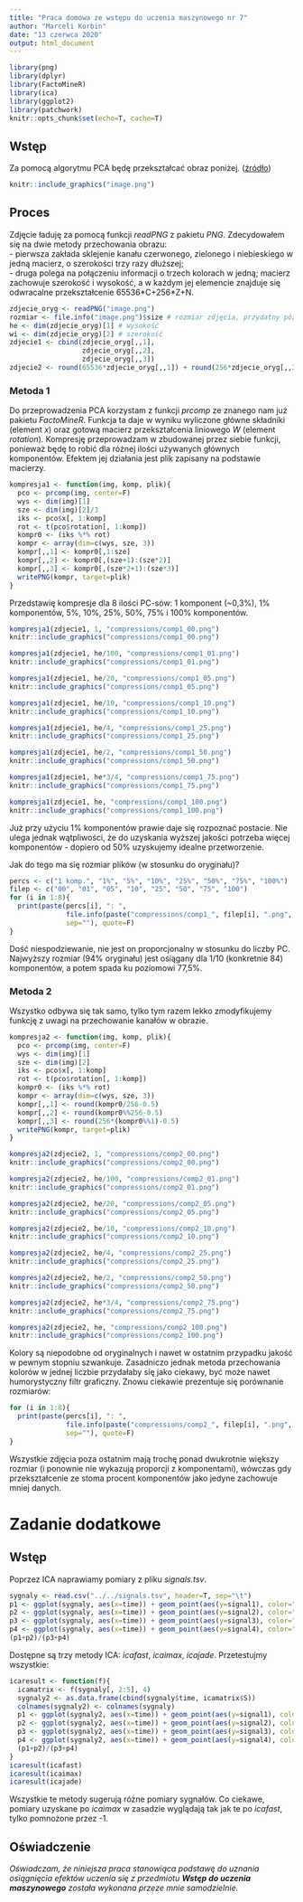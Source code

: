 ```yaml
---
title: "Praca domowa ze wstępu do uczenia maszynowego nr 7"
author: "Marceli Korbin"
date: "13 czerwca 2020"
output: html_document
---
```


```r
library(png)
library(dplyr)
library(FactoMineR)
library(ica)
library(ggplot2)
library(patchwork)
knitr::opts_chunk$set(echo=T, cache=T)
```

## Wstęp

Za pomocą algorytmu PCA będę przekształcać obraz poniżej. ([źródło](https://twitter.com/RegularScreens/status/1271603018249768960))

```r
knitr::include_graphics("image.png")
```

## Proces

Zdjęcie ładuję za pomocą funkcji _readPNG_ z pakietu _PNG_. Zdecydowałem się na dwie metody przechowania obrazu:  
- pierwsza zakłada sklejenie kanału czerwonego, zielonego i niebieskiego w jedną macierz, o szerokości trzy razy dłuższej;  
- druga polega na połączeniu informacji o trzech kolorach w jedną; macierz zachowuje szerokość i wysokość, a w każdym jej elemencie znajduje się odwracalne przekształcenie 65536\*C+256\*Z+N.

```r
zdjecie_oryg <- readPNG("image.png")
rozmiar <- file.info("image.png")$size # rozmiar zdjęcia, przydatny później do porównania
he <- dim(zdjecie_oryg)[1] # wysokość
wi <- dim(zdjecie_oryg)[2] # szerokość
zdjecie1 <- cbind(zdjecie_oryg[,,1],
                  zdjecie_oryg[,,2],
                  zdjecie_oryg[,,3])
zdjecie2 <- round(65536*zdjecie_oryg[,,1]) + round(256*zdjecie_oryg[,,2]) + zdjecie_oryg[,,3]
```

### Metoda 1

Do przeprowadzenia PCA korzystam z funkcji _prcomp_ ze znanego nam już pakietu _FactoMineR_. Funkcja ta daje w wyniku wyliczone główne składniki (element _x_) oraz gotową macierz przekształcenia liniowego _W_ (element _rotation_). Kompresję przeprowadzam w zbudowanej przez siebie funkcji, ponieważ będę to robić dla różnej ilości używanych głównych komponentów. Efektem jej działania jest plik zapisany na podstawie macierzy.

```r
kompresja1 <- function(img, komp, plik){
  pco <- prcomp(img, center=F)
  wys <- dim(img)[1]
  sze <- dim(img)[2]/3
  iks <- pco$x[, 1:komp]
  rot <- t(pco$rotation[, 1:komp])
  kompr0 <- (iks %*% rot)
  kompr <- array(dim=c(wys, sze, 3))
  kompr[,,1] <- kompr0[,1:sze]
  kompr[,,2] <- kompr0[,(sze+1):(sze*2)]
  kompr[,,3] <- kompr0[,(sze*2+1):(sze*3)]
  writePNG(kompr, target=plik)
}
```

Przedstawię kompresje dla 8 ilości PC-sów: 1 komponent (\~0,3\%), 1\% komponentów, 5\%, 10\%, 25\%, 50\%, 75\% i 100\% komponentów.

```r
kompresja1(zdjecie1, 1, "compressions/comp1_00.png")
knitr::include_graphics("compressions/comp1_00.png")
```

```r
kompresja1(zdjecie1, he/100, "compressions/comp1_01.png")
knitr::include_graphics("compressions/comp1_01.png")
```

```r
kompresja1(zdjecie1, he/20, "compressions/comp1_05.png")
knitr::include_graphics("compressions/comp1_05.png")
```

```r
kompresja1(zdjecie1, he/10, "compressions/comp1_10.png")
knitr::include_graphics("compressions/comp1_10.png")
```

```r
kompresja1(zdjecie1, he/4, "compressions/comp1_25.png")
knitr::include_graphics("compressions/comp1_25.png")
```

```r
kompresja1(zdjecie1, he/2, "compressions/comp1_50.png")
knitr::include_graphics("compressions/comp1_50.png")
```

```r
kompresja1(zdjecie1, he*3/4, "compressions/comp1_75.png")
knitr::include_graphics("compressions/comp1_75.png")
```

```r
kompresja1(zdjecie1, he, "compressions/comp1_100.png")
knitr::include_graphics("compressions/comp1_100.png")
```

Już przy użyciu 1\% komponentów prawie daje się rozpoznać postacie. Nie ulega jednak wątpliwości, że do uzyskania wyższej jakości potrzeba więcej komponentów - dopiero od 50\% uzyskujemy idealne przetworzenie.

Jak do tego ma się rozmiar plików (w stosunku do oryginału)?

```r
percs <- c("1 komp.", "1%", "5%", "10%", "25%", "50%", "75%", "100%")
filep <- c("00", "01", "05", "10", "25", "50", "75", "100")
for (i in 1:8){
  print(paste(percs[i], ": ",
              file.info(paste("compressions/comp1_", filep[i], ".png", sep=""))$size/rozmiar*100, "%",
              sep=""), quote=F)
}
```

Dość niespodziewanie, nie jest on proporcjonalny w stosunku do liczby PC. Najwyższy rozmiar (94\% oryginału) jest osiągany dla 1/10 (konkretnie 84) komponentów, a potem spada ku poziomowi 77,5\%.

### Metoda 2

Wszystko odbywa się tak samo, tylko tym razem lekko zmodyfikujemy funkcję z uwagi na przechowanie kanałów w obrazie.

```r
kompresja2 <- function(img, komp, plik){
  pco <- prcomp(img, center=F)
  wys <- dim(img)[1]
  sze <- dim(img)[2]
  iks <- pco$x[, 1:komp]
  rot <- t(pco$rotation[, 1:komp])
  kompr0 <- (iks %*% rot)
  kompr <- array(dim=c(wys, sze, 3))
  kompr[,,1] <- round(kompr0/256-0.5)
  kompr[,,2] <- round(kompr0%%256-0.5)
  kompr[,,3] <- round(256*(kompr0%%1)-0.5)
  writePNG(kompr, target=plik)
}
```

```r
kompresja2(zdjecie2, 1, "compressions/comp2_00.png")
knitr::include_graphics("compressions/comp2_00.png")
```

```r
kompresja2(zdjecie2, he/100, "compressions/comp2_01.png")
knitr::include_graphics("compressions/comp2_01.png")
```

```r
kompresja2(zdjecie2, he/20, "compressions/comp2_05.png")
knitr::include_graphics("compressions/comp2_05.png")
```

```r
kompresja2(zdjecie2, he/10, "compressions/comp2_10.png")
knitr::include_graphics("compressions/comp2_10.png")
```

```r
kompresja2(zdjecie2, he/4, "compressions/comp2_25.png")
knitr::include_graphics("compressions/comp2_25.png")
```

```r
kompresja2(zdjecie2, he/2, "compressions/comp2_50.png")
knitr::include_graphics("compressions/comp2_50.png")
```

```r
kompresja2(zdjecie2, he*3/4, "compressions/comp2_75.png")
knitr::include_graphics("compressions/comp2_75.png")
```

```r
kompresja2(zdjecie2, he, "compressions/comp2_100.png")
knitr::include_graphics("compressions/comp2_100.png")
```

Kolory są niepodobne od oryginalnych i nawet w ostatnim przypadku jakość w pewnym stopniu szwankuje. Zasadniczo jednak metoda przechowania kolorów w jednej liczbie przydałaby się jako ciekawy, być może nawet humorystyczny filtr graficzny. Znowu ciekawie prezentuje się porównanie rozmiarów:

```r
for (i in 1:8){
  print(paste(percs[i], ": ",
              file.info(paste("compressions/comp2_", filep[i], ".png", sep=""))$size/rozmiar*100, "%",
              sep=""), quote=F)
}
```

Wszystkie zdjęcia poza ostatnim mają trochę ponad dwukrotnie większy rozmiar (i ponownie nie wykazują proporcji z komponentami), wówczas gdy przekształcenie ze stoma procent komponentów jako jedyne zachowuje mniej danych.

# Zadanie dodatkowe

## Wstęp

Poprzez ICA naprawiamy pomiary z pliku _signals.tsv_.

```r
sygnaly <- read.csv("../../signals.tsv", header=T, sep="\t")
p1 <- ggplot(sygnaly, aes(x=time)) + geom_point(aes(y=signal1), color="blue") + labs(x="time", y="signal 1")
p2 <- ggplot(sygnaly, aes(x=time)) + geom_point(aes(y=signal2), color="red") + labs(x="time", y="signal 2")
p3 <- ggplot(sygnaly, aes(x=time)) + geom_point(aes(y=signal3), color="green") + labs(x="time", y="signal 3")
p4 <- ggplot(sygnaly, aes(x=time)) + geom_point(aes(y=signal4), color="black") + labs(x="time", y="signal 4")
(p1+p2)/(p3+p4)
```

Dostępne są trzy metody ICA: _icafast_, _icaimax_, _icajade_. Przetestujmy wszystkie:

```r
icaresult <- function(f){
  icamatrix <- f(sygnaly[, 2:5], 4)
  sygnaly2 <- as.data.frame(cbind(sygnaly$time, icamatrix$S))
  colnames(sygnaly2) <- colnames(sygnaly)
  p1 <- ggplot(sygnaly2, aes(x=time)) + geom_point(aes(y=signal1), color="blue") + labs(x="time", y="signal 1")
  p2 <- ggplot(sygnaly2, aes(x=time)) + geom_point(aes(y=signal2), color="red") + labs(x="time", y="signal 2")
  p3 <- ggplot(sygnaly2, aes(x=time)) + geom_point(aes(y=signal3), color="green") + labs(x="time", y="signal 3")
  p4 <- ggplot(sygnaly2, aes(x=time)) + geom_point(aes(y=signal4), color="black") + labs(x="time", y="signal 4")
  (p1+p2)/(p3+p4)
}
icaresult(icafast)
icaresult(icaimax)
icaresult(icajade)
```

Wszystkie te metody sugerują różne pomiary sygnałów. Co ciekawe, pomiary uzyskane po _icaimax_ w zasadzie wyglądają tak jak te po _icafast_, tylko pomnożone przez -1.

## Oświadczenie

_Oświadczam, że niniejsza praca stanowiąca podstawę do uznania osiągnięcia efektów uczenia się z przedmiotu **Wstęp do uczenia maszynowego** została wykonana przeze mnie samodzielnie._